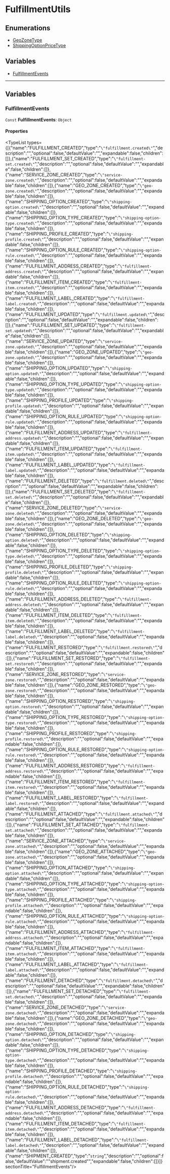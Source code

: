 
# FulfillmentUtils

## Enumerations

- [GeoZoneType](../FulfillmentUtils/enums/utils.FulfillmentUtils.GeoZoneType/page.mdx)
- [ShippingOptionPriceType](../FulfillmentUtils/enums/utils.FulfillmentUtils.ShippingOptionPriceType/page.mdx)

## Variables

- [FulfillmentEvents](page.mdx#fulfillmentevents)

___

## Variables

### FulfillmentEvents

 `Const` **FulfillmentEvents**: `Object`

#### Properties

<TypeList types={[{"name":"FULFILLMENT_CREATED","type":"`\"fulfillment.created\"`","description":"","optional":false,"defaultValue":"","expandable":false,"children":[]},{"name":"FULFILLMENT_SET_CREATED","type":"`\"fulfillment-set.created\"`","description":"","optional":false,"defaultValue":"","expandable":false,"children":[]},{"name":"SERVICE_ZONE_CREATED","type":"`\"service-zone.created\"`","description":"","optional":false,"defaultValue":"","expandable":false,"children":[]},{"name":"GEO_ZONE_CREATED","type":"`\"geo-zone.created\"`","description":"","optional":false,"defaultValue":"","expandable":false,"children":[]},{"name":"SHIPPING_OPTION_CREATED","type":"`\"shipping-option.created\"`","description":"","optional":false,"defaultValue":"","expandable":false,"children":[]},{"name":"SHIPPING_OPTION_TYPE_CREATED","type":"`\"shipping-option-type.created\"`","description":"","optional":false,"defaultValue":"","expandable":false,"children":[]},{"name":"SHIPPING_PROFILE_CREATED","type":"`\"shipping-profile.created\"`","description":"","optional":false,"defaultValue":"","expandable":false,"children":[]},{"name":"SHIPPING_OPTION_RULE_CREATED","type":"`\"shipping-option-rule.created\"`","description":"","optional":false,"defaultValue":"","expandable":false,"children":[]},{"name":"FULFILLMENT_ADDRESS_CREATED","type":"`\"fulfillment-address.created\"`","description":"","optional":false,"defaultValue":"","expandable":false,"children":[]},{"name":"FULFILLMENT_ITEM_CREATED","type":"`\"fulfillment-item.created\"`","description":"","optional":false,"defaultValue":"","expandable":false,"children":[]},{"name":"FULFILLMENT_LABEL_CREATED","type":"`\"fulfillment-label.created\"`","description":"","optional":false,"defaultValue":"","expandable":false,"children":[]},{"name":"FULFILLMENT_UPDATED","type":"`\"fulfillment.updated\"`","description":"","optional":false,"defaultValue":"","expandable":false,"children":[]},{"name":"FULFILLMENT_SET_UPDATED","type":"`\"fulfillment-set.updated\"`","description":"","optional":false,"defaultValue":"","expandable":false,"children":[]},{"name":"SERVICE_ZONE_UPDATED","type":"`\"service-zone.updated\"`","description":"","optional":false,"defaultValue":"","expandable":false,"children":[]},{"name":"GEO_ZONE_UPDATED","type":"`\"geo-zone.updated\"`","description":"","optional":false,"defaultValue":"","expandable":false,"children":[]},{"name":"SHIPPING_OPTION_UPDATED","type":"`\"shipping-option.updated\"`","description":"","optional":false,"defaultValue":"","expandable":false,"children":[]},{"name":"SHIPPING_OPTION_TYPE_UPDATED","type":"`\"shipping-option-type.updated\"`","description":"","optional":false,"defaultValue":"","expandable":false,"children":[]},{"name":"SHIPPING_PROFILE_UPDATED","type":"`\"shipping-profile.updated\"`","description":"","optional":false,"defaultValue":"","expandable":false,"children":[]},{"name":"SHIPPING_OPTION_RULE_UPDATED","type":"`\"shipping-option-rule.updated\"`","description":"","optional":false,"defaultValue":"","expandable":false,"children":[]},{"name":"FULFILLMENT_ADDRESS_UPDATED","type":"`\"fulfillment-address.updated\"`","description":"","optional":false,"defaultValue":"","expandable":false,"children":[]},{"name":"FULFILLMENT_ITEM_UPDATED","type":"`\"fulfillment-item.updated\"`","description":"","optional":false,"defaultValue":"","expandable":false,"children":[]},{"name":"FULFILLMENT_LABEL_UPDATED","type":"`\"fulfillment-label.updated\"`","description":"","optional":false,"defaultValue":"","expandable":false,"children":[]},{"name":"FULFILLMENT_DELETED","type":"`\"fulfillment.deleted\"`","description":"","optional":false,"defaultValue":"","expandable":false,"children":[]},{"name":"FULFILLMENT_SET_DELETED","type":"`\"fulfillment-set.deleted\"`","description":"","optional":false,"defaultValue":"","expandable":false,"children":[]},{"name":"SERVICE_ZONE_DELETED","type":"`\"service-zone.deleted\"`","description":"","optional":false,"defaultValue":"","expandable":false,"children":[]},{"name":"GEO_ZONE_DELETED","type":"`\"geo-zone.deleted\"`","description":"","optional":false,"defaultValue":"","expandable":false,"children":[]},{"name":"SHIPPING_OPTION_DELETED","type":"`\"shipping-option.deleted\"`","description":"","optional":false,"defaultValue":"","expandable":false,"children":[]},{"name":"SHIPPING_OPTION_TYPE_DELETED","type":"`\"shipping-option-type.deleted\"`","description":"","optional":false,"defaultValue":"","expandable":false,"children":[]},{"name":"SHIPPING_PROFILE_DELETED","type":"`\"shipping-profile.deleted\"`","description":"","optional":false,"defaultValue":"","expandable":false,"children":[]},{"name":"SHIPPING_OPTION_RULE_DELETED","type":"`\"shipping-option-rule.deleted\"`","description":"","optional":false,"defaultValue":"","expandable":false,"children":[]},{"name":"FULFILLMENT_ADDRESS_DELETED","type":"`\"fulfillment-address.deleted\"`","description":"","optional":false,"defaultValue":"","expandable":false,"children":[]},{"name":"FULFILLMENT_ITEM_DELETED","type":"`\"fulfillment-item.deleted\"`","description":"","optional":false,"defaultValue":"","expandable":false,"children":[]},{"name":"FULFILLMENT_LABEL_DELETED","type":"`\"fulfillment-label.deleted\"`","description":"","optional":false,"defaultValue":"","expandable":false,"children":[]},{"name":"FULFILLMENT_RESTORED","type":"`\"fulfillment.restored\"`","description":"","optional":false,"defaultValue":"","expandable":false,"children":[]},{"name":"FULFILLMENT_SET_RESTORED","type":"`\"fulfillment-set.restored\"`","description":"","optional":false,"defaultValue":"","expandable":false,"children":[]},{"name":"SERVICE_ZONE_RESTORED","type":"`\"service-zone.restored\"`","description":"","optional":false,"defaultValue":"","expandable":false,"children":[]},{"name":"GEO_ZONE_RESTORED","type":"`\"geo-zone.restored\"`","description":"","optional":false,"defaultValue":"","expandable":false,"children":[]},{"name":"SHIPPING_OPTION_RESTORED","type":"`\"shipping-option.restored\"`","description":"","optional":false,"defaultValue":"","expandable":false,"children":[]},{"name":"SHIPPING_OPTION_TYPE_RESTORED","type":"`\"shipping-option-type.restored\"`","description":"","optional":false,"defaultValue":"","expandable":false,"children":[]},{"name":"SHIPPING_PROFILE_RESTORED","type":"`\"shipping-profile.restored\"`","description":"","optional":false,"defaultValue":"","expandable":false,"children":[]},{"name":"SHIPPING_OPTION_RULE_RESTORED","type":"`\"shipping-option-rule.restored\"`","description":"","optional":false,"defaultValue":"","expandable":false,"children":[]},{"name":"FULFILLMENT_ADDRESS_RESTORED","type":"`\"fulfillment-address.restored\"`","description":"","optional":false,"defaultValue":"","expandable":false,"children":[]},{"name":"FULFILLMENT_ITEM_RESTORED","type":"`\"fulfillment-item.restored\"`","description":"","optional":false,"defaultValue":"","expandable":false,"children":[]},{"name":"FULFILLMENT_LABEL_RESTORED","type":"`\"fulfillment-label.restored\"`","description":"","optional":false,"defaultValue":"","expandable":false,"children":[]},{"name":"FULFILLMENT_ATTACHED","type":"`\"fulfillment.attached\"`","description":"","optional":false,"defaultValue":"","expandable":false,"children":[]},{"name":"FULFILLMENT_SET_ATTACHED","type":"`\"fulfillment-set.attached\"`","description":"","optional":false,"defaultValue":"","expandable":false,"children":[]},{"name":"SERVICE_ZONE_ATTACHED","type":"`\"service-zone.attached\"`","description":"","optional":false,"defaultValue":"","expandable":false,"children":[]},{"name":"GEO_ZONE_ATTACHED","type":"`\"geo-zone.attached\"`","description":"","optional":false,"defaultValue":"","expandable":false,"children":[]},{"name":"SHIPPING_OPTION_ATTACHED","type":"`\"shipping-option.attached\"`","description":"","optional":false,"defaultValue":"","expandable":false,"children":[]},{"name":"SHIPPING_OPTION_TYPE_ATTACHED","type":"`\"shipping-option-type.attached\"`","description":"","optional":false,"defaultValue":"","expandable":false,"children":[]},{"name":"SHIPPING_PROFILE_ATTACHED","type":"`\"shipping-profile.attached\"`","description":"","optional":false,"defaultValue":"","expandable":false,"children":[]},{"name":"SHIPPING_OPTION_RULE_ATTACHED","type":"`\"shipping-option-rule.attached\"`","description":"","optional":false,"defaultValue":"","expandable":false,"children":[]},{"name":"FULFILLMENT_ADDRESS_ATTACHED","type":"`\"fulfillment-address.attached\"`","description":"","optional":false,"defaultValue":"","expandable":false,"children":[]},{"name":"FULFILLMENT_ITEM_ATTACHED","type":"`\"fulfillment-item.attached\"`","description":"","optional":false,"defaultValue":"","expandable":false,"children":[]},{"name":"FULFILLMENT_LABEL_ATTACHED","type":"`\"fulfillment-label.attached\"`","description":"","optional":false,"defaultValue":"","expandable":false,"children":[]},{"name":"FULFILLMENT_DETACHED","type":"`\"fulfillment.detached\"`","description":"","optional":false,"defaultValue":"","expandable":false,"children":[]},{"name":"FULFILLMENT_SET_DETACHED","type":"`\"fulfillment-set.detached\"`","description":"","optional":false,"defaultValue":"","expandable":false,"children":[]},{"name":"SERVICE_ZONE_DETACHED","type":"`\"service-zone.detached\"`","description":"","optional":false,"defaultValue":"","expandable":false,"children":[]},{"name":"GEO_ZONE_DETACHED","type":"`\"geo-zone.detached\"`","description":"","optional":false,"defaultValue":"","expandable":false,"children":[]},{"name":"SHIPPING_OPTION_DETACHED","type":"`\"shipping-option.detached\"`","description":"","optional":false,"defaultValue":"","expandable":false,"children":[]},{"name":"SHIPPING_OPTION_TYPE_DETACHED","type":"`\"shipping-option-type.detached\"`","description":"","optional":false,"defaultValue":"","expandable":false,"children":[]},{"name":"SHIPPING_PROFILE_DETACHED","type":"`\"shipping-profile.detached\"`","description":"","optional":false,"defaultValue":"","expandable":false,"children":[]},{"name":"SHIPPING_OPTION_RULE_DETACHED","type":"`\"shipping-option-rule.detached\"`","description":"","optional":false,"defaultValue":"","expandable":false,"children":[]},{"name":"FULFILLMENT_ADDRESS_DETACHED","type":"`\"fulfillment-address.detached\"`","description":"","optional":false,"defaultValue":"","expandable":false,"children":[]},{"name":"FULFILLMENT_ITEM_DETACHED","type":"`\"fulfillment-item.detached\"`","description":"","optional":false,"defaultValue":"","expandable":false,"children":[]},{"name":"FULFILLMENT_LABEL_DETACHED","type":"`\"fulfillment-label.detached\"`","description":"","optional":false,"defaultValue":"","expandable":false,"children":[]},{"name":"SHIPMENT_CREATED","type":"`string`","description":"","optional":false,"defaultValue":"\"shipment.created\"","expandable":false,"children":[]}]}  sectionTitle="FulfillmentEvents"/>
